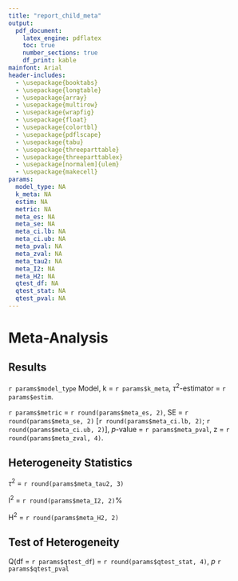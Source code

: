 ```yaml
---
title: "report_child_meta"
output:
  pdf_document:
    latex_engine: pdflatex
    toc: true
    number_sections: true
    df_print: kable
mainfont: Arial
header-includes:
  - \usepackage{booktabs}
  - \usepackage{longtable}
  - \usepackage{array}
  - \usepackage{multirow}
  - \usepackage{wrapfig}
  - \usepackage{float}
  - \usepackage{colortbl}
  - \usepackage{pdflscape}
  - \usepackage{tabu}
  - \usepackage{threeparttable}
  - \usepackage{threeparttablex}
  - \usepackage[normalem]{ulem}
  - \usepackage{makecell}
params:
  model_type: NA
  k_meta: NA
  estim: NA
  metric: NA
  meta_es: NA
  meta_se: NA
  meta_ci.lb: NA
  meta_ci.ub: NA
  meta_pval: NA
  meta_zval: NA
  meta_tau2: NA
  meta_I2: NA
  meta_H2: NA
  qtest_df: NA
  qtest_stat: NA
  qtest_pval: NA
---
```


# Meta-Analysis
## Results
`r params$model_type` Model, k = `r params$k_meta`, $\tau$^2^-estimator = `r params$estim`.

`r params$metric` = `r round(params$meta_es, 2)`, SE = `r round(params$meta_se, 2)` [`r round(params$meta_ci.lb, 2)`; `r round(params$meta_ci.ub, 2)`], _p_-value = `r params$meta_pval`, z = `r round(params$meta_zval, 4)`.

## Heterogeneity Statistics
$\tau$^2^ = `r round(params$meta_tau2, 3)`

I^2^ = `r round(params$meta_I2, 2)`%

H^2^ = `r round(params$meta_H2, 2)`

## Test of Heterogeneity 
Q(df = `r params$qtest_df`) = `r round(params$qtest_stat, 4)`, _p_ `r params$qtest_pval`